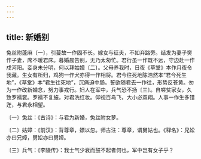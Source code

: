 ```yaml
---
---
---
```

title: 新婚别
---




兔丝附蓬麻〔一〕，引蔓故一作固不长。嫁女与征夫，不如弃路旁。结发为妻子樊作子妻，席不暖君床。暮婚晨告别，无乃太匆忙。君行虽一作既不远，守边赴一作戍河阳。妾身未分明，何以拜姑嫜〔二〕。父母养我时，日夜《草堂》本作月夜令我藏。生女有所归，鸡狗一作犬亦得一作相将。君今往死地陈浩然本“君今死生地”，《草堂》本“君生往死地”，沉痛迫中肠。誓欲随君去一作往，形势反苍黄。勿为一作改新婚念，努力事戎行。妇人在军中，兵气恐不扬〔三〕。自嗟贫家女，久致罗襦裳。罗襦不复施，对君洗红妆。仰视百鸟飞，大小必双翔。人事一作生多错迕，与君永相望。

〔一〕兔丝：《古诗》：与君为新婚，兔丝附女萝。

〔二〕姑嫜：《前汉》：背尊章，嫖以忽。师古注：尊章，谓舅姑也。《释名》：兄妐亦曰兄嫜，舅妐亦曰舅嫜。

〔三〕兵气：《李陵传》：我士气少衰而鼓不起者何也，军中岂有女子乎？